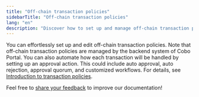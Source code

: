 ```yaml
---
title: "Off-chain transaction policies"
sidebarTitle: "Off-chain transaction policies"
lang: "en"
description: "Discover how to set up and manage off-chain transaction policies for Smart Contract Wallets in Cobo Portal."
---
```


You can effortlessly set up and edit off-chain transaction policies. Note that off-chain transaction policies are managed by the backend system of Cobo Portal. You can also automate how each transaction will be handled by setting up an approval action. This could include auto approval, auto rejection, approval quorum, and customized workflows. For details, see [Introduction to transaction policies](/en/portal/risk-controls/tx-policies-overview).

<Tip>Feel free to [share your feedback](https://forms.zohopublic.com/cobo/form/DocumentFeedbackForm/formperma/QvLOhxJv1_JMsJ-1dleZ8Itb_7rzN-LtgvsDdxosoVI?referrername=manuals) to improve our documentation!</Tip>